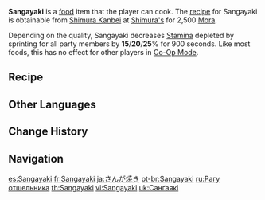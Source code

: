 {{Food Infobox
|id              = 108375
|image           = Item Sangayaki.png
|description     = A simple, humble fisherman's side dish.
|desc_suspicious = The overabundance of salt and rank smell of fish roll like a storm through your olfactory senses. Please keep your hands steady &mdash; please.
|desc_basic      = Freshly caught fish is de-skinned and sliced, minced together with Snapdragon, mixed with miso and salt to form a batter, and then finally grilled. The lovely scent enters your nose long before the food enters your mouth. Three servings later, and you're still raring to go for more.
|desc_delicious  = Full of nutrition and flavor. The lightly charred, yellowed exterior wraps the tender insides &mdash; providing two pleasures at once! Fish paste was already quite delectable raw, and the charcoal grilling only makes it better.
|type            = Adventurer's Dishes
|effectType      = Stamina Reduction
|effect          = Decreases all party members' sprinting Stamina consumption by (var1)% for 900s.
|eff_att1        = Stamina
|eff_att2        = Sprinting Stamina
|eff_att3        = 
|eff_suspicious1 = 15
|eff_basic1      = 20
|eff_delicious1  = 25
|quality         = 2
|variant         = 
|region          = Inazuma
|recipe          = Sold by [[Shimura Kanbei]]
}}
'''Sangayaki''' is a [[food]] item that the player can cook. The [[recipe]] for Sangayaki is obtainable from [[Shimura Kanbei]] at [[Shimura's]] for 2,500 [[Mora]].

Depending on the quality, Sangayaki decreases [[Stamina]] depleted by sprinting for all party members by '''15'''/'''20'''/'''25'''% for 900 seconds. Like most foods, this has no effect for other players in [[Co-Op Mode]].

==Recipe==
{{Recipe
|type = Cooking
|Fish = 2
|Snapdragon = 2
|Salt = 1
|sort = Fish;Snapdragon;Salt
}}

==Other Languages==
{{Other Languages
|en      = Sangayaki
|zhs     = 山家烧
|zhs_rm  = Shān Jiā Shāo
|zht     = 山家燒
|zht_rm  = Shān Jiā Shāo
|ja      = さんが焼き
|ja_rm   = Sangayaki
|ko      = 산가야키
|ko_rm   = Sangayaki
|es      = Sangayaki
|fr      = Sangayaki
|ru      = Рагу отшельника
|ru_tl   = Recluse's Ragout
|th      = Sangayaki
|vi      = Sangayaki
|de      = Sangayaki
|id      = Sangayaki
|pt      = Sangayaki
|tr      = Sangayaki
|it      = Sangayaki
}}

==Change History==
{{Change History|2.5}}

==Navigation==
{{Food Navbox}}

[[es:Sangayaki]]
[[fr:Sangayaki]]
[[ja:さんが焼き]]
[[pt-br:Sangayaki]]
[[ru:Рагу отшельника]]
[[th:Sangayaki]]
[[vi:Sangayaki]]
[[uk:Санґаякі]]